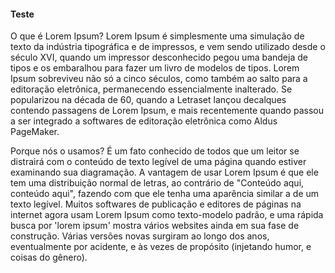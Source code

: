 
<Meta title="Componentes/Button/Notas de versão" />

#### Teste

O que é Lorem Ipsum?
Lorem Ipsum é simplesmente uma simulação de texto da indústria tipográfica e de impressos, e vem sendo utilizado desde o século XVI, quando um impressor desconhecido pegou uma bandeja de tipos e os embaralhou para fazer um livro de modelos de tipos. Lorem Ipsum sobreviveu não só a cinco séculos, como também ao salto para a editoração eletrônica, permanecendo essencialmente inalterado. Se popularizou na década de 60, quando a Letraset lançou decalques contendo passagens de Lorem Ipsum, e mais recentemente quando passou a ser integrado a softwares de editoração eletrônica como Aldus PageMaker.

Porque nós o usamos?
É um fato conhecido de todos que um leitor se distrairá com o conteúdo de texto legível de uma página quando estiver examinando sua diagramação. A vantagem de usar Lorem Ipsum é que ele tem uma distribuição normal de letras, ao contrário de "Conteúdo aqui, conteúdo aqui", fazendo com que ele tenha uma aparência similar a de um texto legível. Muitos softwares de publicação e editores de páginas na internet agora usam Lorem Ipsum como texto-modelo padrão, e uma rápida busca por 'lorem ipsum' mostra vários websites ainda em sua fase de construção. Várias versões novas surgiram ao longo dos anos, eventualmente por acidente, e às vezes de propósito (injetando humor, e coisas do gênero).
